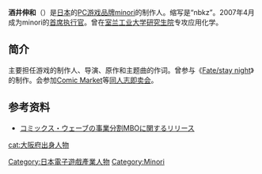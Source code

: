 {{blpunsourced|time=2019-12-27}}
{{Japanese|japanese=酒井 伸和|kana=さかい のぶかず|romaji=Sakai Nobukazu}}
'''酒井伸和'''（{{bd|1971年||||Sakai Nobukazu}}）是[[日本|日本]]的[[PC游戏|PC游戏]][[品牌|品牌]][[minori|minori]]的制作人。缩写是“nbkz”。2007年4月成为minori的[[首席执行官|首席执行官]]。曾在[[室兰工业大学|室兰工业大学]][[研究生院|研究生院]]专攻应用化学。

== 简介 ==
主要担任游戏的制作人、导演、原作和主题曲的作词。曾参与《[[Fate/stay_night|Fate/stay night]]》的制作。会参加[[Comic_Market|Comic Market]]等[[同人志即卖会|同人志即卖会]]。

== 参考资料 ==
* [http://www.comixwave.com/ コミックス・ウェーブの事業分割MBOに関するリリース] {{Wayback|url=http://www.comixwave.com/ |date=20110129021642 }}

{{minori}}
{{normdaten}}
{{DEFAULTSORT:Sakai Nobukazu}}
[[Category:日本電子遊戲產業人物|Category:日本電子遊戲產業人物]]
[[Category:Minori|Category:Minori]]
[[cat:大阪府出身人物|cat:大阪府出身人物]]
{{japan-bio-stub}}